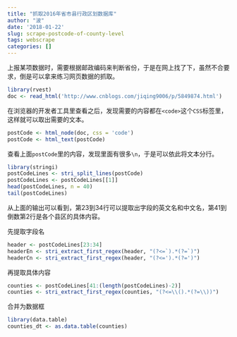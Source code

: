 ```yaml
---
title: "抓取2016年省市县行政区划数据库"
author: "波"
date: '2018-01-22'
slug: scrape-postcode-of-county-level
tags: webscrape
categories: []
---
```


上报某项数据时，需要根据邮政编码来判断省份，于是在网上找了下，虽然不合要求，倒是可以拿来练习网页数据的抓取。

```r
library(rvest)
doc <- read_html('http://www.cnblogs.com/jiqing9006/p/5849874.html')
```

在浏览器的开发者工具里查看之后，发现需要的内容都在`<code>`这个`CSS`标签里，这样就可以取出需要的文本。

```r
postCode <- html_node(doc, css = 'code')
postCode <- html_text(postCode)
```

查看上面`postCode`里的内容，发现里面有很多`\n`，于是可以依此将文本分行。

```r
library(stringi)
postCodeLines <- stri_split_lines(postCode)
postCodeLines <- postCodeLines[[1]]
head(postCodeLines, n = 40)
tail(postCodeLines)
```

从上面的输出可以看到，第23到34行可以提取出字段的英文名和中文名，第41到倒数第2行是各个县区的具体内容。

先提取字段名

```r
header <- postCodeLines[23:34]
headerEn <- stri_extract_first_regex(header, "(?<=`).*(?=`)")
headerCn <- stri_extract_first_regex(header, "(?<=').*(?=')")

```

再提取具体内容

```r
counties <- postCodeLines[41:(length(postCodeLines)-2)]
counties <- stri_extract_first_regex(counties, "(?<=\\().*(?=\\))")
```

合并为数据框

```r
library(data.table)
counties_dt <- as.data.table(counties)

```

